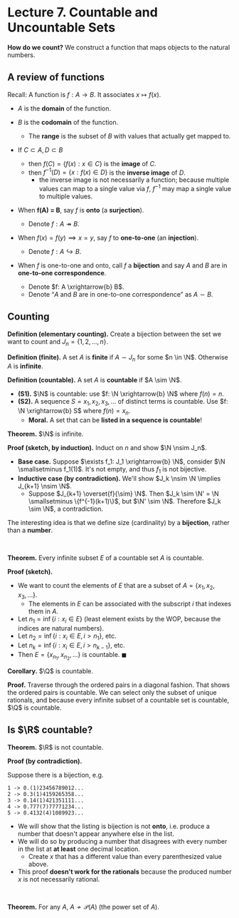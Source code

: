 # Lecture 7. Countable and Uncountable Sets

**How do we count?** We construct a function that maps objects to the natural numbers.

## A review of functions

Recall: A function is $f: A \rightarrow B$. It associates $x \mapsto f(x)$.

- $A$ is the **domain** of the function.
- $B$ is the **codomain** of the function.
    - The **range** is the subset of $B$ with values that actually get mapped to.

- If $C \subset A, D \subset B$
    - then $f(C) = \{f(x): x \in C\}$ is the **image** of $C$.
    - then $f^{-1}(D) = \{x: f(x) \in D\}$ is the **inverse image** of $D$.
        - the inverse image is not necessarily a function; because multiple values can map to a single value via $f$, $f^{-1}$ may map a single value to multiple values.
- When **f(A) = B**, say $f$ is **onto** (a **surjection**).
    - Denote $f: A \twoheadrightarrow B$.
- When $f(x) = f(y) \implies x = y$, say $f$ to **one-to-one** (an **injection**).
    - Denote $f: A \hookrightarrow B$.
- When $f$ is one-to-one and onto, call $f$ a **bijection** and say $A$ and $B$ are in **one-to-one correspondence**.
    - Denote $f: A \xrightarrow{b} B$.
    - Denote &ldquo;$A$ and $B$ are in one-to-one correspondence&rdquo; as $A \sim B$.

## Counting

**Definition (elementary counting).** Create a bijection between the set we want to count and $J_n = \{1, 2, ..., n\}$.

**Definition (finite).** A set $A$ is **finite** if $A \sim J_n$ for some $n \in \N$. Otherwise $A$ is **infinite**.

**Definition (countable).** A set $A$ is **countable** if $A \sim \N$.

- **(S1).** $\N$ is countable: use $f: \N \xrightarrow{b} \N$ where $f(n) = n$.
- **(S2).** A sequence $S = x_1, x_2, x_3, ...$ of distinct terms is countable. Use $f: \N \xrightarrow{b} S$ where $f(n) = x_n$.
    - **Moral.** A set that can be **listed in a sequence is countable**!

**Theorem.** $\N$ is infinite.

**Proof (sketch, by induction).** Induct on $n$ and show $\N \nsim J_n$.
- **Base case.** Suppose $\exists f_1: J_1 \xrightarrow{b} \N$, consider $\N \smallsetminus f_1(1)$. It's not empty, and thus $f_1$ is not bijective.
- **Inductive case (by contradiction).** We'll show $J_k \nsim \N \implies J_{k+1} \nsim \N$.
    - Suppose $J_{k+1} \overset{f}{\sim} \N$. Then $J_k \sim \N' = \N \smallsetminus \{f^{-1}(k+1)\}$, but $\N' \sim \N$. Therefore $J_k \sim \N$, a contradiction.

The interesting idea is that we define size (cardinality) by a **bijection**, rather than a **number**.

<br />

**Theorem.** Every infinite subset $E$ of a countable set $A$ is countable.

**Proof (sketch).**
- We want to count the elements of $E$ that are a subset of $A = \{x_1, x_2, x_3, ...\}$.
    - The elements in $E$ can be associated with the subscript $i$ that indexes them in $A$.
- Let $n_1 = \inf \{i : x_i \in E\}$ (least element exists by the WOP, because the indices are natural numbers).
- Let $n_2 = \inf \{i : x_i \in E, i > n_1\}$, etc.
- Let $n_k = \inf \{i : x_i \in E, i > n_{k-1}\}$, etc.
- Then $E = \{x_{n_1}, x_{n_2}, ...\}$ is countable. $\blacksquare$

**Corollary.** $\Q$ is countable.

**Proof.** Traverse through the ordered pairs in a diagonal fashion. That shows the ordered pairs is countable. We can select only the subset of unique rationals, and because every infinite subset of a countable set is countable, $\Q$ is countable.

## Is $\R$ countable?

**Theorem.** $\R$ is not countable.

**Proof (by contradiction).**

Suppose there is a bijection, e.g.

```
1 -> 0.(1)23456789012...
2 -> 0.3(1)4159265358...
3 -> 0.14(1)421351111...
4 -> 0.777(7)77771234...
5 -> 0.4132(4)1089923...
```

- We will show that the listing is bijection is not **onto**, i.e. produce a number that doesn't appear anywhere else in the list.
- We will do so by producing a number that disagrees with every number in the list at **at least** one decimal location.
    - Create $x$ that has a different value than every parenthesized value above.
- This proof **doesn't work for the rationals** because the produced number $x$ is not necessarily rational.

<br />

**Theorem.** For any $A$, $A \nsim \mathcal{P}(A)$ (the power set of $A$).